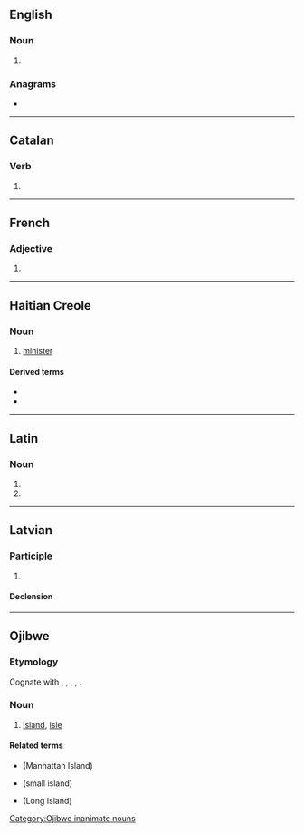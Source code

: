 {{also|míníš|-minis}}
==English==

===Noun===
{{head|en|noun form}}

# {{plural of|en|mini}}

===Anagrams===
* {{anagrams|en|a=iimns|Sinim|imins|misin}}

----

==Catalan==

===Verb===
{{head|ca|verb form}}

# {{ca-verb form of|p=2|n=sg|t=pres|m=sub|minar}}

----

==French==

===Adjective===
{{head|fr|adjective form}}

# {{masculine plural of|fr|mini}}

----

==Haitian Creole==

===Noun===
{{head|ht|noun}}
# [[minister]]

====Derived terms====
* {{l|ht|premye minis|t=prime minister}}
* {{l|ht|vis-minis|t=vice minister}}

----

==Latin==

===Noun===
{{la-noun-form|minīs}}

# {{inflection of|la|mina||dat|p}}
# {{inflection of|la|mina||abl|p}}

----

==Latvian==

===Participle===
{{lv-part|min|is}}

# {{lv-participle of|mīt|pst|act}}

====Declension====
{{lv-decl-part|min|is|extrawidth=-100}}

----

==Ojibwe==

===Etymology===
Cognate with {{cog|aaq|mə̀nəhan}}, {{cog|xpq|munhan}}, {{cog|crk|ᒥᓂᐢᑎᐠ}}, {{cog|wam|munnóh}}, {{cog|mic|menigu}}.

===Noun===
{{oj-noun|pl=minisan}}

# [[island]], [[isle]]

====Related terms====
* {{l|oj|Minisenh}} (Manhattan Island)
* {{l|oj|minisens}} (small island)
* {{l|oj|Minisi}} (Long Island)

[[Category:Ojibwe inanimate nouns]]